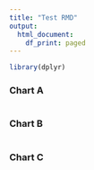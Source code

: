 ```yaml
---
title: "Test RMD"
output:
  html_document:
    df_print: paged
---
```


```r
library(dplyr)
```

### Chart A

```r

```
### Chart B

```r

```

### Chart C

```r

```

